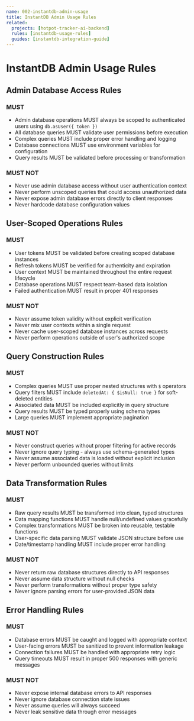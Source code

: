 ```yaml
---
name: 002-instantdb-admin-usage
title: InstantDB Admin Usage Rules
related:
  projects: [hotpot-tracker-ai-backend]
  rules: [instantdb-usage-rules]
  guides: [instantdb-integration-guide]
---
```


# InstantDB Admin Usage Rules

## Admin Database Access Rules

### MUST

- Admin database operations MUST always be scoped to authenticated users using `db.asUser({ token })`
- All database queries MUST validate user permissions before execution
- Complex queries MUST include proper error handling and logging
- Database connections MUST use environment variables for configuration
- Query results MUST be validated before processing or transformation

### MUST NOT

- Never use admin database access without user authentication context
- Never perform unscoped queries that could access unauthorized data
- Never expose admin database errors directly to client responses
- Never hardcode database configuration values

## User-Scoped Operations Rules

### MUST

- User tokens MUST be validated before creating scoped database instances
- Refresh tokens MUST be verified for authenticity and expiration
- User context MUST be maintained throughout the entire request lifecycle
- Database operations MUST respect team-based data isolation
- Failed authentication MUST result in proper 401 responses

### MUST NOT

- Never assume token validity without explicit verification
- Never mix user contexts within a single request
- Never cache user-scoped database instances across requests
- Never perform operations outside of user's authorized scope

## Query Construction Rules

### MUST

- Complex queries MUST use proper nested structures with `$` operators
- Query filters MUST include `deletedAt: { $isNull: true }` for soft-deleted entities
- Associated data MUST be included explicitly in query structure
- Query results MUST be typed properly using schema types
- Large queries MUST implement appropriate pagination

### MUST NOT

- Never construct queries without proper filtering for active records
- Never ignore query typing - always use schema-generated types
- Never assume associated data is loaded without explicit inclusion
- Never perform unbounded queries without limits

## Data Transformation Rules

### MUST

- Raw query results MUST be transformed into clean, typed structures
- Data mapping functions MUST handle null/undefined values gracefully
- Complex transformations MUST be broken into reusable, testable functions
- User-specific data parsing MUST validate JSON structure before use
- Date/timestamp handling MUST include proper error handling

### MUST NOT

- Never return raw database structures directly to API responses
- Never assume data structure without null checks
- Never perform transformations without proper type safety
- Never ignore parsing errors for user-provided JSON data

## Error Handling Rules

### MUST

- Database errors MUST be caught and logged with appropriate context
- User-facing errors MUST be sanitized to prevent information leakage
- Connection failures MUST be handled with appropriate retry logic
- Query timeouts MUST result in proper 500 responses with generic messages

### MUST NOT

- Never expose internal database errors to API responses
- Never ignore database connection state issues
- Never assume queries will always succeed
- Never leak sensitive data through error messages
